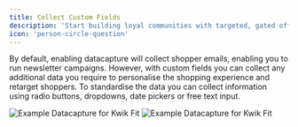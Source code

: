 ```yaml
---
title: Collect Custom Fields
description: 'Start building loyal communities with targeted, gated offers.'
icon: 'person-circle-question'
---
```


By default, enabling datacapture will collect shopper emails, enabling you to run newsletter campaigns. However, with custom fields you can collect
any additional data you require to personalise the shopping experience and retarget shoppers. To standardise the data you can collect information using
radio buttons, dropdowns, date pickers or free text input.

<Frame caption = "Kwik Fit use datacapture to personalise the shopping experience and direct shoppers to their local branch">
<img
    className="block dark:hidden"
    src="/images/kwikFit.png"
    alt="Example Datacapture for Kwik Fit"
    />
    <img
    className="hidden dark:block"
    src="/images/kwikFit.png"
    alt="Example Datacapture for Kwik Fit"
/>
</Frame>

